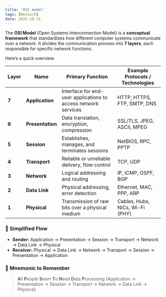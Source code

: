 ```yaml
---
title: 'OSI model'
tags: [Network]
date: 2025-10-15
---
```


The **OSI Model** (Open Systems Interconnection Model) is a **conceptual framework** that standardizes how different computer systems communicate over a network. It divides the communication process into **7 layers**, each responsible for specific network functions.

Here’s a quick overview:

| **Layer** | **Name**         | **Primary Function**                                           | **Example Protocols / Technologies** |
| --------- | ---------------- | -------------------------------------------------------------- | ------------------------------------ |
| **7**     | **Application**  | Interface for end-user applications to access network services | HTTP, HTTPS, FTP, SMTP, DNS          |
| **6**     | **Presentation** | Data translation, encryption, compression                      | SSL/TLS, JPEG, ASCII, MPEG           |
| **5**     | **Session**      | Establishes, manages, and terminates sessions                  | NetBIOS, RPC, PPTP                   |
| **4**     | **Transport**    | Reliable or unreliable delivery, flow control                  | TCP, UDP                             |
| **3**     | **Network**      | Logical addressing and routing                                 | IP, ICMP, OSPF, BGP                  |
| **2**     | **Data Link**    | Physical addressing, error detection                           | Ethernet, MAC, PPP, ARP              |
| **1**     | **Physical**     | Transmission of raw bits over a physical medium                | Cables, Hubs, NICs, Wi-Fi (PHY)      |

### 🔄 Simplified Flow

- **Sender:** Application → Presentation → Session → Transport → Network → Data Link → Physical
- **Receiver:** Physical → Data Link → Network → Transport → Session → Presentation → Application

### 🧠 Mnemonic to Remember

> **A**ll **P**eople **S**eem **T**o **N**eed **D**ata **P**rocessing
> (Application → Presentation → Session → Transport → Network → Data Link → Physical)

